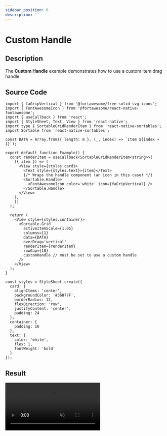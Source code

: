 ```yaml
---
sidebar_position: 6
description: ''
---
```


# Custom Handle

## Description

The **Custom Handle** example demonstrates how to use a custom item drag handle.

## Source Code

```tsx
import { faGripVertical } from '@fortawesome/free-solid-svg-icons';
import { FontAwesomeIcon } from '@fortawesome/react-native-fontawesome';
import { useCallback } from 'react';
import { StyleSheet, Text, View } from 'react-native';
import type { SortableGridRenderItem } from 'react-native-sortables';
import Sortable from 'react-native-sortables';

const DATA = Array.from({ length: 8 }, (_, index) => `Item ${index + 1}`);

export default function Example() {
  const renderItem = useCallback<SortableGridRenderItem<string>>(
    ({ item }) => (
      <View style={styles.card}>
        <Text style={styles.text}>{item}</Text>
        {/* Wraps the handle component (an icon in this case) */}
        <Sortable.Handle>
          <FontAwesomeIcon color='white' icon={faGripVertical} />
        </Sortable.Handle>
      </View>
    ),
    []
  );

  return (
    <View style={styles.container}>
      <Sortable.Grid
        activeItemScale={1.05}
        columns={1}
        data={DATA}
        overDrag='vertical'
        renderItem={renderItem}
        rowGap={10}
        customHandle // must be set to use a custom handle
      />
    </View>
  );
}

const styles = StyleSheet.create({
  card: {
    alignItems: 'center',
    backgroundColor: '#36877F',
    borderRadius: 12,
    flexDirection: 'row',
    justifyContent: 'center',
    padding: 24
  },
  container: {
    padding: 16
  },
  text: {
    color: 'white',
    flex: 1,
    fontWeight: 'bold'
  }
});
```

## Result


<video autoPlay loop muted width='300px' src={handleVideo} />

